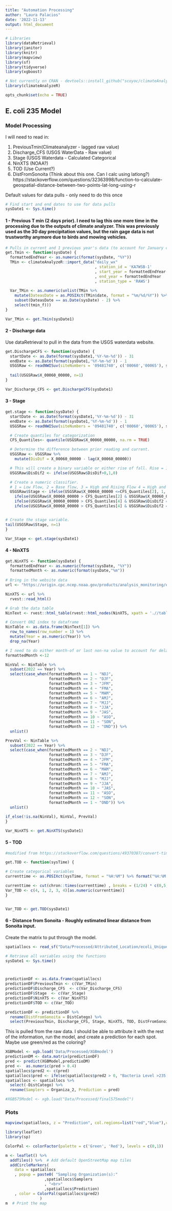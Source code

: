 ```yaml
---
title: "Automation Processing"
author: "Laura Palacios"
date: '2022-11-13'
output: html_document
---
```


```r
# Libraries
library(dataRetrieval)
library(janitor)
library(knitr)
library(mapview)
library(sf)
library(tidyverse)
library(xgboost)

# Not currently on CRAN - devtools::install_github("scoyoc/climateAnalyzeR")
library(climateAnalyzeR)

opts_chunk$set(echo = TRUE)
```

## E. coli 235 Model {.tabset}

### Model Processing

I will need to read in:

1. PreviousTmin(Climateanalyzer - lagged raw value)
2. Discharge_CFS (USGS WaterData - Raw value)
3. Stage (USGS Waterdata - Calculated Categorical
4. NinXTS (NOAA?)
5. TOD (Use Current?)
6. DistFromSonoita (Think about this one. Can I calc using latlong?) https://stackoverflow.com/questions/32363998/function-to-calculate-geospatial-distance-between-two-points-lat-long-using-r

Default values for data pulls - only need to do this once

```r

# Find start and end dates to use for data pulls
sysDate1 <- Sys.time()

```

#### 1 - Previous T min (2 days prior). I need to lag this one more time in the processing due to the outputs of climate analyzer. This was previously used as the 30 day precipitation values, but the rain gage data is not trustworthy anymore due to birds and mowing vehicles.

```r
# Pulls in current and 1 previous year's data (to account for January calcs)
get.Tmin <- function(sysDate) {
  formattedEndYear <- as.numeric(format(sysDate, "%Y"))
  TMin <- climateAnalyzeR::import_data("daily_wx"
                                       , station_id = 'KA7WSB-1'
                                       , start_year = formattedEndYear-1
                                       , end_year = formattedEndYear
                                       , station_type = 'RAWS')
  
  Var_TMin <- as.numeric(unlist(TMin %>%
    mutate(DateasDate = as.POSIXct(TMin$date, format = "%m/%d/%Y")) %>%
    subset(DateasDate == as.Date(sysDate) - 2) %>%
    select(tmin_f)))
}

Var_TMin <- get.Tmin(sysDate1)

```

#### 2 - Discharge data

Use dataRetrieval to pull in the data from the USGS waterdata website.
```r
get.DischargeCFS <- function(sysDate) {
  startDate <- as.Date(format(sysDate1,'%Y-%m-%d')) - 31
  endDate <- as.Date(format(sysDate1,'%Y-%m-%d')) - 1
  USGSRaw <- readNWISuv(siteNumbers = '09481740', c('00060','00065'), startDate,endDate, tz = 'America/Phoenix')
  
  tail(USGSRaw$X_00060_00000, n=1)
}

Var_Discharge_CFS <- get.DischargeCFS(sysDate1)
```

#### 3 - Stage
```r
get.stage <- function(sysDate) {
  startDate <- as.Date(format(sysDate1,'%Y-%m-%d')) - 31
  endDate <- as.Date(format(sysDate1,'%Y-%m-%d')) - 1
  USGSRaw <- readNWISuv(siteNumbers = '09481740', c('00060','00065'), startDate,endDate, tz = 'America/Phoenix')

  # Create quantiles for categorization
  CFS_Quantiles<- quantile(USGSRaw$X_00060_00000, na.rm = TRUE)

  # Determine the difference between prior reading and current.
  USGSRaw <- USGSRaw %>% 
    mutate(DisDif = X_00060_00000 - lag(X_00060_00000))

  # This will create a binary variable or either rise of fall. Rise = 1, fall = 0. It will allow me to more easily create summary statistics.
  USGSRaw$DisDif2 <- ifelse(USGSRaw$DisDif>0,1,0)

  # Create a numeric classifier. 
  # 1 = Low Flow, 2 = Base flow, 3 = High and Rising Flow 4 = High and Falling Flow
  USGSRaw$Stage <- ifelse(USGSRaw$X_00060_00000 <=CFS_Quantiles[2], 1, 
    ifelse(USGSRaw$X_00060_00000 > CFS_Quantiles[2] & USGSRaw$X_00060_00000 <= CFS_Quantiles[4],2,
    ifelse(USGSRaw$X_00060_00000 > CFS_Quantiles[4] & USGSRaw$DisDif2 == 1,3,
    ifelse(USGSRaw$X_00060_00000 > CFS_Quantiles[4] & USGSRaw$DisDif2 == 0,4, NA))))


# Create the stage variable.
tail(USGSRaw$Stage, n=1)
}

Var_Stage <- get.stage(sysDate1)
```

#### 4 - NinXTS
```r
get.NinXTS <- function(sysDate) {
  formattedEndYear <- as.numeric(format(sysDate, "%Y"))
  formattedMonth <- as.numeric(format(sysDate,"%m"))
  
# Bring in the website data
url <- "https://origin.cpc.ncep.noaa.gov/products/analysis_monitoring/ensostuff/ONI_v5.php"

NinXTS <- url %>%
  rvest::read_html()

# Grab the data table
NinText <- rvest::html_table(rvest::html_nodes(NinXTS, xpath = './/table[4]//table[2]'))

# Convert ONI index to dataframe
NinTable <- as.data.frame(NinText[1]) %>%
  row_to_names(row_number = 1) %>%
  mutate(Year = as.numeric(Year)) %>%
  drop_na(Year)

# I need to do either month-of or last non-na value to account for delays. 
formattedMonth <-12

NinVal <- NinTable %>%
  subset(2022 == Year) %>%
  select(case_when(formattedMonth == 1 ~ "NDJ",
                   formattedMonth == 2 ~ "DJF",
                   formattedMonth == 3 ~ "JFM",
                   formattedMonth == 4 ~ "FMA",
                   formattedMonth == 5 ~ "MAM",
                   formattedMonth == 6 ~ "AMJ",
                   formattedMonth == 7 ~ "MJJ",
                   formattedMonth == 8 ~ "JJA",
                   formattedMonth == 9 ~ "JAS",
                   formattedMonth == 10 ~ "ASO",
                   formattedMonth == 11 ~ "SON",
                   formattedMonth == 12 ~ "OND")) %>%
  unlist()

PrevVal <- NinTable %>%
  subset(2022 == Year) %>%
  select(case_when(formattedMonth == 2 ~ "NDJ",
                   formattedMonth == 3 ~ "DJF",
                   formattedMonth == 4 ~ "JFM",
                   formattedMonth == 5 ~ "FMA",
                   formattedMonth == 6 ~ "MAM",
                   formattedMonth == 7 ~ "AMJ",
                   formattedMonth == 8 ~ "MJJ",
                   formattedMonth == 9 ~ "JJA",
                   formattedMonth == 10 ~ "JAS",
                   formattedMonth == 11 ~ "ASO",
                   formattedMonth == 12 ~ "SON",
                   formattedMonth == 1 ~ "OND")) %>%
  unlist()

if_else(!is.na(NinVal), NinVal, PrevVal)                 
}

Var_NinXTS <- get.NinXTS(sysDate1)

```


#### 5 - TOD
```r
#modified from https://stackoverflow.com/questions/49370387/convert-time-object-to-categorical-morning-afternoon-evening-night-variable

get.TOD <- function(sysTime) {

# Create categorical variables
currenttime <- as.POSIXct(sysTime, format = "%H:%M") %>% format("%H:%M:%S")

currenttime <- cut(chron::times(currenttime) , breaks = (1/24) * c(0,5,11,16,19,24))
Var_TOD <- c(4, 1, 2, 3, 4)[as.numeric(currenttime)]
}


Var_TOD <- get.TOD(sysDate1)
```

#### 6 - Distance from Sonoita - Roughly estimated linear distance from Sonoita input.

Create the matrix to put through the model.
```r
spatiallocs <- read_sf("Data/Processed/Attributed_Location/ecoli_UniqueLocs.shp")

# Retrieve all variables using the functions
sysDate1 <- Sys.time()



predictionDF <- as.data.frame(spatiallocs)
predictionDF$PreviousTmin <- c(Var_TMin)
predictionDF$Discharge_CFS	<- c(Var_Discharge_CFS)
predictionDF$Stage	<- c(Var_Stage)
predictionDF$NinXTS	<- c(Var_NinXTS)
predictionDF$TOD <- c(Var_TOD)

predictionDF <- predictionDF %>%
  rename(DistFromSonoita = DistCatego) %>%
  select(PreviousTmin, Discharge_CFS, Stage, NinXTS, TOD, DistFromSonoita)

```

This is pulled from the raw data. I should be able to attribute it with the rest of the information, run the model, and create a prediction for each spot. Maybe use green/red as the coloring?

```r
XGBModel <- xgb.load('Data/Processed/XGBmodel')
predictionDM <- data.matrix(predictionDF)
pred <- predict(XGBModel,predictioDM)
pred <-  as.numeric(pred > 0.4)
spatiallocs$pred2 <- c(pred)
spatiallocs$pred <- ifelse(spatiallocs$pred2 > 0, "Bacteria Level >235  Likely", "High Bacteria levels > 235 not predicted")
spatiallocs <- spatiallocs %>%
  select(-DistCatego) %>%
  rename(Samplers = Organiza_2, Prediction = pred)
```


```r
#XGB575Model <- xgb.load("Data/Processed/final575model")


```



### Plots
```r
mapview(spatiallocs, z = "Prediction", col.regions=list("red","blue"),col=list("red","blue"),layer.name = "Predictions")
```





```r
library(leaflet)
library(sp)

ColorPal <- colorFactor(palette = c('Green', 'Red'), levels = c(0,1))

m <- leaflet() %>%
  addTiles() %>%  # Add default OpenStreetMap map tiles
  addCircleMarkers(
    data = spatiallocs
    , popup = paste0( "Sampling Organization(s):"
                 ,spatiallocs$Samplers
                 , "<br>"
                 ,spatiallocs$Prediction)
    , color = ColorPal(spatiallocs$pred2)
               )
m  # Print the map
```





